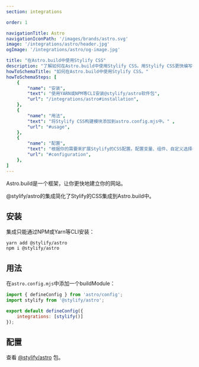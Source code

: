 ```yaml
---
section: integrations

order: 1

navigationTitle: Astro
navigationIconPath: '/images/brands/astro.svg'
image: '/integrations/astro/header.jpg'
ogImage: '/integrations/astro/og-image.jpg'

title: "在Astro.build中使用Stylify CSS"
description: "了解如何在Astro.build中使用Stylify CSS。用Stylify CSS更快编写你的Astro.build网站代码。"
howToSchemaTitle: "如何在Astro.build中使用Stylify CSS。"
howToSchemaSteps: [
	{
		"name": "安装",
		"text": "使用YARN或NPM等CLI安装@stylify/astro软件包",
		"url": "/integrations/astro#installation",
	},
	{
		"name": "用法",
		"text": "将Stylify CSS构建模块添加到astro.config.mjs中。" ,
		"url": "#usage",
	},
	{
		"name": "配置",
		"text": "根据你的需要来扩展Stylify的CSS配置。配置变量、组件、自定义选择器和更多。" ,
		"url": "#configuration",
	},
]
---
```


Astro.build是一个框架，让你更快地建立你的网站。

@stylify/astro的集成简化了Stylify的CSS集成到Astro.build中。

<StackBlitzLink link="stylify-astro-example" />

## 安装

集成只能通过NPM或Yarn等CLI安装：
```
yarn add @stylify/astro
npm i @stylify/astro
```

## 用法

在`astro.config.mjs`中添加一个buildModule：


```javascript
import { defineConfig } from 'astro/config';
import stylify from '@stylify/astro';

export default defineConfig({
	integrations: [stylify()]
});
```

## 配置

查看 [@stylify/astro](/zh/docs/astro#configuration) 包。
